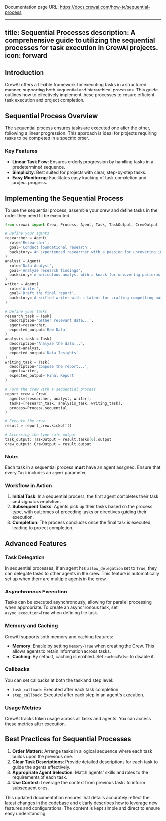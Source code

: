 Documentation page URL: https://docs.crewai.com/how-to/sequential-process

---
title: Sequential Processes
description: A comprehensive guide to utilizing the sequential processes for task execution in CrewAI projects.
icon: forward
---

## Introduction

CrewAI offers a flexible framework for executing tasks in a structured manner, supporting both sequential and hierarchical processes. 
This guide outlines how to effectively implement these processes to ensure efficient task execution and project completion.

## Sequential Process Overview

The sequential process ensures tasks are executed one after the other, following a linear progression. 
This approach is ideal for projects requiring tasks to be completed in a specific order.

### Key Features

- **Linear Task Flow**: Ensures orderly progression by handling tasks in a predetermined sequence.
- **Simplicity**: Best suited for projects with clear, step-by-step tasks.
- **Easy Monitoring**: Facilitates easy tracking of task completion and project progress.

## Implementing the Sequential Process

To use the sequential process, assemble your crew and define tasks in the order they need to be executed.

```python Code
from crewai import Crew, Process, Agent, Task, TaskOutput, CrewOutput

# Define your agents
researcher = Agent(
  role='Researcher',
  goal='Conduct foundational research',
  backstory='An experienced researcher with a passion for uncovering insights'
)
analyst = Agent(
  role='Data Analyst',
  goal='Analyze research findings',
  backstory='A meticulous analyst with a knack for uncovering patterns'
)
writer = Agent(
  role='Writer',
  goal='Draft the final report',
  backstory='A skilled writer with a talent for crafting compelling narratives'
)

# Define your tasks
research_task = Task(
  description='Gather relevant data...', 
  agent=researcher, 
  expected_output='Raw Data'
)
analysis_task = Task(
  description='Analyze the data...', 
  agent=analyst, 
  expected_output='Data Insights'
)
writing_task = Task(
  description='Compose the report...', 
  agent=writer, 
  expected_output='Final Report'
)

# Form the crew with a sequential process
report_crew = Crew(
  agents=[researcher, analyst, writer],
  tasks=[research_task, analysis_task, writing_task],
  process=Process.sequential
)

# Execute the crew
result = report_crew.kickoff()

# Accessing the type-safe output
task_output: TaskOutput = result.tasks[0].output
crew_output: CrewOutput = result.output
```

### Note:

Each task in a sequential process **must** have an agent assigned. Ensure that every `Task` includes an `agent` parameter.

### Workflow in Action

1. **Initial Task**: In a sequential process, the first agent completes their task and signals completion.
2. **Subsequent Tasks**: Agents pick up their tasks based on the process type, with outcomes of preceding tasks or directives guiding their execution.
3. **Completion**: The process concludes once the final task is executed, leading to project completion.

## Advanced Features

### Task Delegation

In sequential processes, if an agent has `allow_delegation` set to `True`, they can delegate tasks to other agents in the crew. 
This feature is automatically set up when there are multiple agents in the crew.

### Asynchronous Execution

Tasks can be executed asynchronously, allowing for parallel processing when appropriate. 
To create an asynchronous task, set `async_execution=True` when defining the task.

### Memory and Caching

CrewAI supports both memory and caching features:

- **Memory**: Enable by setting `memory=True` when creating the Crew. This allows agents to retain information across tasks.
- **Caching**: By default, caching is enabled. Set `cache=False` to disable it.

### Callbacks

You can set callbacks at both the task and step level:

- `task_callback`: Executed after each task completion.
- `step_callback`: Executed after each step in an agent's execution.

### Usage Metrics

CrewAI tracks token usage across all tasks and agents. You can access these metrics after execution.

## Best Practices for Sequential Processes

1. **Order Matters**: Arrange tasks in a logical sequence where each task builds upon the previous one.
2. **Clear Task Descriptions**: Provide detailed descriptions for each task to guide the agents effectively.
3. **Appropriate Agent Selection**: Match agents' skills and roles to the requirements of each task.
4. **Use Context**: Leverage the context from previous tasks to inform subsequent ones.

This updated documentation ensures that details accurately reflect the latest changes in the codebase and clearly describes how to leverage new features and configurations. 
The content is kept simple and direct to ensure easy understanding.